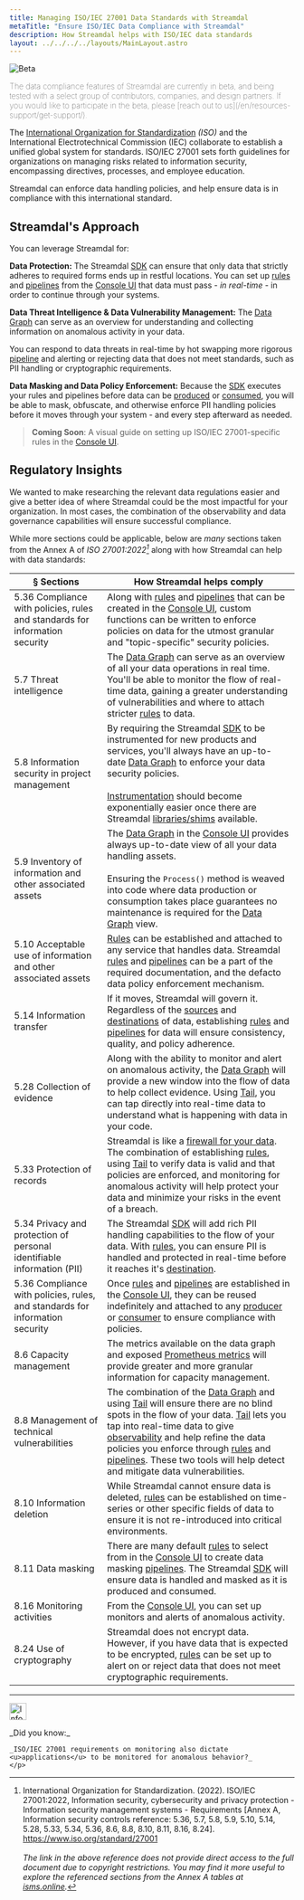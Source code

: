 ```yaml
---
title: Managing ISO/IEC 27001 Data Standards with Streamdal
metaTitle: "Ensure ISO/IEC Data Compliance with Streamdal"
description: How Streamdal helps with ISO/IEC data standards
layout: ../../../../layouts/MainLayout.astro
---
```



<Changes />

<Notification type="checked">
  <img src={beta} alt="Beta" />
  <p style="font-weight: lighter;">The data compliance features of Streamdal 
  are currently in beta, and being tested with a select group of contributors, 
  companies, and design partners. If you would like to participate in the beta, 
  please 
  [reach out to us](/en/resources-support/get-support/).</p>
</Notification>

The <a href="https://www.iso.org/" target="_blank">International Organization for Standardization</a> 
_(ISO)_ and the International Electrotechnical Commission (IEC) collaborate to 
establish a unified global system for standards. ISO/IEC 27001 sets forth 
guidelines for organizations on managing risks related to information security, 
encompassing directives, processes, and employee education.

Streamdal can enforce data handling policies, and help ensure data is in 
compliance with this international standard.

## Streamdal's Approach

You can leverage Streamdal for:

**Data Protection:** The Streamdal [SDK](/en/core-components/sdk/) can ensure that only data that strictly adheres to required forms ends up in restful locations. You can set up <a href="/en/resources-support/glossary/#rule-or-step" class="pkeyword">rules</a> and [pipelines](/en/guides/pipelines/) from the [Console UI](/en/core-components/console-ui/) that data must pass - _in real-time_ - in order to continue through your systems.

**Data Threat Intelligence & Data Vulnerability Management:** The [Data Graph](/en/core-components/console-ui#data-graph) can serve as an overview for understanding and collecting information on anomalous activity in your data. 

You can respond to data threats in real-time by hot swapping more rigorous [pipeline](/en/guides/pipelines/) and alerting or rejecting data that does not meet standards, such as PII handling or cryptographic requirements.

**Data Masking and Data Policy Enforcement:** Because the [SDK](/en/core-components/sdk/) executes your rules and pipelines before data can be <a href="/en/resources-support/glossary/#producer" class="pkeyword">produced</a> or <a href="/en/resources-support/glossary/#consumer" class="pkeyword">consumed</a>, you will be able to mask, obfuscate, and otherwise enforce PII handling policies before it moves through your system - and every step afterward as needed.   

> **Coming Soon**: A visual guide on setting up ISO/IEC 27001-specific rules in 
the [Console UI](/en/core-components/console-ui/).

## Regulatory Insights

We wanted to make researching the relevant data regulations easier and give a 
better idea of where Streamdal could be the most impactful for your 
organization. In most cases, the combination of the observability and data 
governance capabilities will ensure successful compliance. 

While more sections could be applicable, below are _many_ sections taken from 
the Annex A of _ISO 27001:2022[^1]_ along with how Streamdal can help with 
data standards:

| § Sections | How Streamdal helps comply |
|-|-|
| 5.36 Compliance with policies, rules and standards for information security | Along with [rules](/en/resources-support/glossary/#rule-or-step) and [pipelines](/en/resources-support/glossary/#pipeline-or-ruleset) that can be created in the [Console UI](/en/core-components/console-ui/), custom functions can be written to enforce policies on data for the utmost granular and "topic-specific" security policies. |
| 5.7 Threat intelligence | The [Data Graph](/en/core-components/console-ui#data-graph) can serve as an overview of all your data operations in real time. You'll be able to monitor the flow of real-time data, gaining a greater understanding of vulnerabilities and where to attach stricter [rules](/en/resources-support/glossary/#pipeline-or-ruleset) to data. |
| 5.8 Information security in project management | By requiring the Streamdal [SDK](/en/core-components/sdk/) to be instrumented for new products and services, you'll always have an up-to-date [Data Graph](/en/core-components/console-ui#data-graph) to enforce your data security policies. <br /><br />[Instrumentation](/en/guides/instrumentation/) should become exponentially easier once there are Streamdal [libraries/shims](/en/core-components/libraries-shims/) available. |
| 5.9 Inventory of information and other associated assets | The [Data Graph](/en/core-components/console-ui#data-graph) in the [Console UI](/en/core-components/console-ui) provides always up-to-date view of all your data handling assets. <br /><br />Ensuring the `Process()` method is weaved into code where data production or consumption takes place guarantees no maintenance is required for the [Data Graph](/en/core-components/console-ui#data-graph) view. |
| 5.10 Acceptable use of information and other associated assets | [Rules](/en/resources-support/glossary/#rule-or-step) can be established and attached to any service that handles data. Streamdal [rules](/en/resources-support/glossary/#rule-or-step) and [pipelines](/en/resources-support/glossary/#pipeline-or-ruleset) can be a part of the required documentation, and the defacto data policy enforcement mechanism. |
| 5.14 Information transfer | If it moves, Streamdal will govern it. Regardless of the [sources](/en/resources-support/glossary/#source) and [destinations](/en/resources-support/glossary/#destination) of data, establishing [rules](/en/resources-support/glossary/#rule-or-step) and [pipelines](/en/resources-support/glossary/#pipeline-or-ruleset) for data will ensure consistency, quality, and policy adherence. |
| 5.28 Collection of evidence | Along with the ability to monitor and alert on anomalous activity, the [Data Graph](/en/core-components/console-ui/) will provide a new window into the flow of data to help collect evidence. Using [Tail](/en/guides/tail/), you can tap directly into real-time data to understand what is happening with data in your code. |
| 5.33 Protection of records | Streamdal is like a [firewall for your data](/en/resources-support/glossary/#firewall-for-data). The combination of establishing [rules](/en/resources-support/glossary/#rule-or-step), using [Tail](/en/guides/tail/) to verify data is valid and that policies are enforced, and monitoring for anomalous activity will help protect your data and minimize your risks in the event of a breach. |
| 5.34 Privacy and protection of personal identifiable information (PII) | The Streamdal [SDK](/en/core-components/sdk/) will add rich PII handling capabilities to the flow of your data. With [rules](/en/resources-support/glossary/#rule-or-step), you can ensure PII is handled and protected in real-time before it reaches it's [destination](/en/resources-support/glossary/#destination). |
| 5.36 Compliance with policies, rules, and standards for information security | Once [rules](/en/resources-support/glossary/#rule-or-step) and [pipelines](/en/resources-support/glossary/#pipeline-or-ruleset) are established in the [Console UI](/en/core-components/console-ui/), they can be reused indefinitely and attached to any [producer](/en/resources-support/glossary/#producer) or [consumer](/en/resources-support/glossary/#consumer) to ensure compliance with policies. |
| 8.6 Capacity management | The metrics available on the data graph and exposed [Prometheus metrics](/en/engineering/metrics/) will provide greater and more granular information for capacity management. |
| 8.8 Management of technical vulnerabilities | The combination of the [Data Graph](/en/core-components/console-ui/) and using [Tail](/en/guides/tail/) will ensure there are no blind spots in the flow of your data. [Tail](/en/guides/tail/) lets you tap into real-time data to give [observability](/en/engineering/observability/) and help refine the data policies you enforce through [rules](/en/resources-support/glossary/#rule-or-step) and [pipelines](/en/resources-support/glossary/#pipeline-or-ruleset). These two tools will help detect and mitigate data vulnerabilities. |
| 8.10 Information deletion | While Streamdal cannot ensure data is deleted, [rules](/en/resources-support/glossary/#rule-or-step) can be established on time-series or other specific fields of data to ensure it is not re-introduced into critical environments. |
| 8.11 Data masking | There are many default [rules](/en/resources-support/glossary/#rule-or-step) to select from in the [Console UI](/en/core-components/console-ui) to create data masking [pipelines](/en/resources-support/glossary/#pipeline-or-ruleset). The Streamdal [SDK](/en/core-components/sdk/) will ensure data is handled and masked as it is produced and consumed. |
| 8.16 Monitoring activities | From the [Console UI](/en/core-components/console-ui), you can set up monitors and alerts of anomalous activity. |
| 8.24 Use of cryptography | Streamdal does not encrypt data. However, if you have data that is expected to be encrypted, [rules](/en/resources-support/glossary/#rule-or-step) can be set up to alert on or reject data that does not meet cryptographic requirements. |
___

<Notification type="information">
  <img src={info} alt="Information" width="30px" height="30px" />
  <div class="prose-md prose-p:my-2 prose-a:text-purple-dark prose-a:underline">
    <p>
    _Did you know:_ 

    _ISO/IEC 27001 requirements on monitoring also dictate 
    <u>applications</u> to be monitored for anomalous behavior?_
    </p>
  </div>
</Notification>

[^1]: International Organization for Standardization. (2022). ISO/IEC 27001:2022, Information security, cybersecurity and privacy protection - Information security management systems - Requirements [Annex A, Information security controls reference: 5.36, 5.7, 5.8, 5.9, 5.10, 5.14, 5.28, 5.33, 5.34, 5.36, 8.6, 8.8, 8.10, 8.11, 8.16, 8.24]. https://www.iso.org/standard/27001 <br /><br /> _The link in the above reference does not provide direct access to the full document due to copyright restrictions. You may find it more useful to explore the referenced sections from the Annex A tables at [isms.online](https://www.isms.online/iso-27001/)._